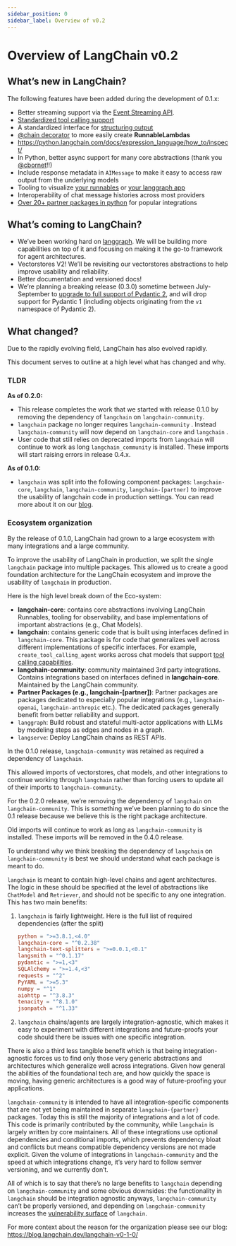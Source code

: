 ```yaml
---
sidebar_position: 0
sidebar_label: Overview of v0.2
---
```


# Overview of LangChain v0.2

## What’s new in LangChain?

The following features have been added during the development of 0.1.x:

- Better streaming support via the [Event Streaming API](https://python.langchain.com/docs/expression_language/streaming/#using-stream-events).
- [Standardized tool calling support](https://blog.langchain.dev/tool-calling-with-langchain/)
- A standardized interface for [structuring output](https://github.com/langchain-ai/langchain/discussions/18154)
- [@chain decorator](https://python.langchain.com/docs/expression_language/how_to/decorator/) to more easily create **RunnableLambdas**
- https://python.langchain.com/docs/expression_language/how_to/inspect/
- In Python, better async support for many core abstractions (thank you [@cbornet](https://github.com/cbornet)!!)
- Include response metadata in `AIMessage` to make it easy to access raw output from the underlying models
- Tooling to visualize [your runnables](https://python.langchain.com/docs/expression_language/how_to/inspect/) or [your langgraph app](https://github.com/langchain-ai/langgraph/blob/main/examples/visualization.ipynb)
- Interoperability of chat message histories across most providers
- [Over 20+ partner packages in python](https://python.langchain.com/docs/integrations/platforms/) for popular integrations


## What’s coming to LangChain?

- We’ve been working hard on [langgraph](https://langchain-ai.github.io/langgraph/). We will be building more capabilities on top of it and focusing on making it the go-to framework for agent architectures.
- Vectorstores V2! We’ll be revisiting our vectorstores abstractions to help improve usability and reliability.
- Better documentation and versioned docs!
- We’re planning a breaking release (0.3.0) sometime between July-September to [upgrade to full support of Pydantic 2](https://github.com/langchain-ai/langchain/discussions/19339), and will drop support for Pydantic 1 (including objects originating from the `v1` namespace of Pydantic 2).

## What changed?

Due to the rapidly evolving field, LangChain has also evolved rapidly.

This document serves to outline at a high level what has changed and why.

### TLDR

**As of 0.2.0:**

- This release completes the work that we started with release 0.1.0 by removing the dependency of `langchain` on `langchain-community`.
- `langchain` package no longer requires `langchain-community` . Instead `langchain-community` will now depend on `langchain-core` and `langchain` .
- User code that still relies on deprecated imports from `langchain` will continue to work as long `langchain_community` is installed. These imports will start raising errors in release 0.4.x.

**As of 0.1.0:**

- `langchain` was split into the following component packages: `langchain-core`, `langchain`, `langchain-community`, `langchain-[partner]` to improve the usability of langchain code in production settings. You can read more about it on our [blog](https://blog.langchain.dev/langchain-v0-1-0/).

### Ecosystem organization

By the release of 0.1.0, LangChain had grown to a large ecosystem with many integrations and a large community.

To improve the usability of LangChain in production, we split the single `langchain` package into multiple packages. This allowed us to create a good foundation architecture for the LangChain ecosystem and improve the usability of `langchain` in production.

Here is the high level break down of the Eco-system:

- **langchain-core**:  contains core abstractions involving LangChain Runnables, tooling for observability, and base implementations of important abstractions (e.g., Chat Models).
- **langchain:** contains generic code that is built using interfaces defined in `langchain-core`. This package is for code that generalizes well across different implementations of specific interfaces. For example, `create_tool_calling_agent` works across chat models that support [tool calling capabilities](https://blog.langchain.dev/tool-calling-with-langchain/).
- **langchain-community**: community maintained 3rd party integrations. Contains integrations based on interfaces defined in **langchain-core**. Maintained by the LangChain community.
- **Partner Packages (e.g., langchain-[partner])**: Partner packages are packages dedicated to especially popular integrations (e.g., `langchain-openai`, `langchain-anthropic` etc.). The dedicated packages generally benefit from better reliability and support.
- `langgraph`: Build robust and stateful multi-actor applications with LLMs by modeling steps as edges and nodes in a graph.
- `langserve`: Deploy LangChain chains as REST APIs.


In the 0.1.0 release, `langchain-community` was retained as required a dependency of `langchain`.

This allowed imports of vectorstores, chat models, and other integrations to continue working through `langchain`
rather than forcing users to update all of their imports to `langchain-community`.

For the 0.2.0 release, we’re removing the dependency of `langchain` on `langchain-community`. This is something we’ve been planning to do since the 0.1 release because we believe this is the right package architecture.

Old imports will continue to work as long as `langchain-community` is installed. These imports will be removed in the 0.4.0 release.

To understand why we think breaking the dependency of `langchain` on `langchain-community` is best we should understand what each package is meant to do.

`langchain` is meant to contain high-level chains and agent architectures. The logic in these should be specified at the level of abstractions like `ChatModel` and `Retriever`, and should not be specific to any one integration. This has two main benefits:

1. `langchain` is fairly lightweight. Here is the full list of required dependencies (after the split)

    ```toml
    python = ">=3.8.1,<4.0"
    langchain-core = "^0.2.38"
    langchain-text-splitters = ">=0.0.1,<0.1"
    langsmith = "^0.1.17"
    pydantic = ">=1,<3"
    SQLAlchemy = ">=1.4,<3"
    requests = "^2"
    PyYAML = ">=5.3"
    numpy = "^1"
    aiohttp = "^3.8.3"
    tenacity = "^8.1.0"
    jsonpatch = "^1.33"
    ```

2. `langchain` chains/agents are largely integration-agnostic, which makes it easy to experiment with different integrations and future-proofs your code should there be issues with one specific integration.

There is also a third less tangible benefit which is that being integration-agnostic forces us to find only those very generic abstractions and architectures which generalize well across integrations. Given how general the abilities of the foundational tech are, and how quickly the space is moving, having generic architectures is a good way of future-proofing your applications.

`langchain-community` is intended to have all integration-specific components that are not yet being maintained in separate `langchain-{partner}` packages. Today this is still the majority of integrations and a lot of code. This code is primarily contributed by the community, while `langchain` is largely written by core maintainers. All of these integrations use optional dependencies and conditional imports, which prevents dependency bloat and conflicts but means compatible dependency versions are not made explicit. Given the volume of integrations in `langchain-community` and the speed at which integrations change, it’s very hard to follow semver versioning, and we currently don’t.

All of which is to say that there’s no large benefits to `langchain` depending on `langchain-community` and some obvious downsides: the functionality in `langchain` should be integration agnostic anyways, `langchain-community` can’t be properly versioned, and depending on `langchain-community` increases the [vulnerability surface](https://github.com/langchain-ai/langchain/discussions/19083) of `langchain`.

For more context about the reason for the organization please see our blog: https://blog.langchain.dev/langchain-v0-1-0/